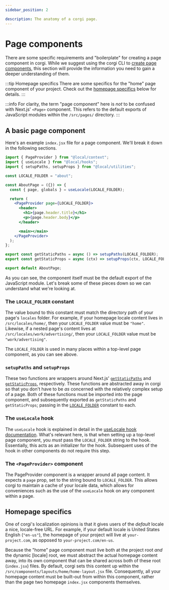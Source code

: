 ```yaml
---
sidebar_position: 2

description: The anatomy of a corgi page.
---
```


# Page components

There are some specific requirements and "boilerplate" for creating a page component in corgi. While we suggest using the corgi CLI to [create page components](../corgi-cli/commands/page), this section will provide the information you need to gain a deeper understanding of them.

:::tip Homepage specifics
There are some specifics for the "home" page component of your project. Check out the [homepage specifics](#homepage-specifics) below for details.
:::

:::info
For clarity, the term "page component" here is _not_ to be confused with Next.js' `<Page>` component. This refers to the default exports of JavaScript modules within the `/src/pages/` directory.
:::

## A basic page component

Here's an example `index.jsx` file for a page component. We'll break it down in the following sections.

```jsx
import { PageProvider } from "@local/context";
import { useLocale } from "@local/hooks";
import { setupPaths, setupProps } from "@local/utilities";

const LOCALE_FOLDER = "about";

const AboutPage = ({}) => {
  const { page, globals } = useLocale(LOCALE_FOLDER);

  return (
    <PageProvider page={LOCALE_FOLDER}>
      <header>
        <h1>{page.header.title}</h1>
        <p>{page.header.body}</p>
      </header>

      <main></main>
    </PageProvider>
  );
};

export const getStaticPaths = async () => setupPaths(LOCALE_FOLDER);
export const getStaticProps = async (ctx) => setupProps(ctx, LOCALE_FOLDER);

export default AboutPage;
```

As you can see, the component itself must be the default export of the JavaScript module. Let's break some of these pieces down so we can understand what we're looking at.

### The `LOCALE_FOLDER` constant

The value bound to this constant must match the directory path of your page's `locales` folder. For example, if your homepage locale content lives in `/src/locales/home/`, then your `LOCALE_FOLDER` value must be `"home"`. Likewise, if a nested page's content lives at `/src/locales/work/advertising/`, then your `LOCALE_FOLDER` value must be `"work/advertising"`.

The `LOCALE_FOLDER` is used in many places within a top-level page component, as you can see above.

### `setupPaths` and `setupProps`

These two functions are wrappers around Next.js' [`getStaticPaths`](https://nextjs.org/docs/basic-features/data-fetching/get-static-paths) and [`getStaticProps`](https://nextjs.org/docs/basic-features/data-fetching/get-static-props), respectively. These functions are abstracted away in corgi so that you don't have to be _as_ concerned with the relatively complex setup of a page. Both of these functions must be imported into the page component, and subsequently exported as `getStaticPaths` and `getStaticProps`; passing in the [`LOCALE_FOLDER`](#the-locale_folder-constant) constant to each.

### The `useLocale` hook

The `useLocale` hook is explained in detail in the [useLocale hook documentation](../localization/use-locale-hook). What's relevant here, is that when setting up a top-level page component, you _must_ pass the `LOCALE_FOLDER` string to the hook. Essentially, this acts as an initializer for the hook. Subsequent uses of the hook in other components do not require this step.

### The `<PageProvider>` component

The PageProvider component is a wrapper around all page content. It expects a `page` prop, set to the string bound to `LOCALE_FOLDER`. This allows corgi to maintain a cache of your locale data, which allows for conveniences such as the use of the `useLocale` hook on any component within a page.

## Homepage specifics

One of corgi's localization opinions is that it gives users of the _default_ locale a nice, locale-free URL. For example, if your default locale is United States English (`"en-us"`), the homepage of your project will live at `your-project.com`, as opposed to `your-project.com/en-us`.

Because the "home" page component must live both at the project root _and_ the dynamic [locale] root, we must abstract the actual homepage content away, into its own component that can be shared across both of these root (`index.jsx`) files. By default, corgi sets this content up within the `/src/components/layouts/home/home-layout.jsx` file. Consequently, all your homepage content must be built-out from within this component, rather than the page two homepage `index.jsx` components themselves.
